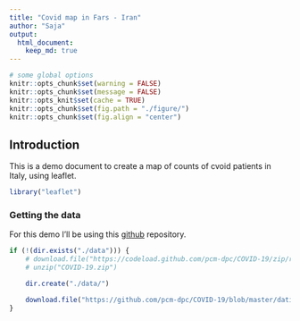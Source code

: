 ```yaml
---
title: "Covid map in Fars - Iran"
author: "Saja"
output: 
  html_document:
    keep_md: true
---
```

```r
# some global options
knitr::opts_chunk$set(warning = FALSE)
knitr::opts_chunk$set(message = FALSE)
knitr::opts_knit$set(cache = TRUE)
knitr::opts_chunk$set(fig.path = "./figure/")
knitr::opts_chunk$set(fig.align = "center")
```


## Introduction
This is a demo document to create a map of counts of cvoid patients in Italy, using leaflet.


```r
library("leaflet")
```

### Getting the data

For this demo I'll be using this [github][1] repository.

```r
if (!(dir.exists("./data"))) {
    # download.file("https://codeload.github.com/pcm-dpc/COVID-19/zip/refs/heads/master", destfile = "COVID-19.zip")
    # unzip("COVID-19.zip")

    dir.create("./data/")

    download.file("https://github.com/pcm-dpc/COVID-19/blob/master/dati-regioni/dpc-covid19-ita-regioni.csv", destfile = "./data/latest.csv")
}
```





[1]: https://github.com/pcm-dpc/COVID-19 "Health Ministery"